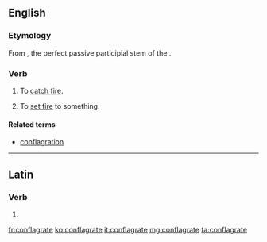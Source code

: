 ==English==

===Etymology===
From {{m|la||cōnflāgrāt-}}, the perfect passive participial stem of the {{etyl|la|en}} {{m|la|cōnflāgrō||I am consumed by fire”, “I set aflame}}.

===Verb===
{{en-verb|conflagrat}}

# {{label|en|intransitive}} To [[catch fire]]. {{defdate|17th century to the present}}
# {{label|en|transitive}} To [[set fire]] to something. {{defdate|17th century to the present}}

====Related terms====
* [[conflagration]]

----

==Latin==

===Verb===
{{la-verb-form|cōnflāgrāte}}

# {{inflection of|cōnflāgrō||1|p|pres|actv|impr|lang=la}}

[[fr:conflagrate]]
[[ko:conflagrate]]
[[it:conflagrate]]
[[mg:conflagrate]]
[[ta:conflagrate]]